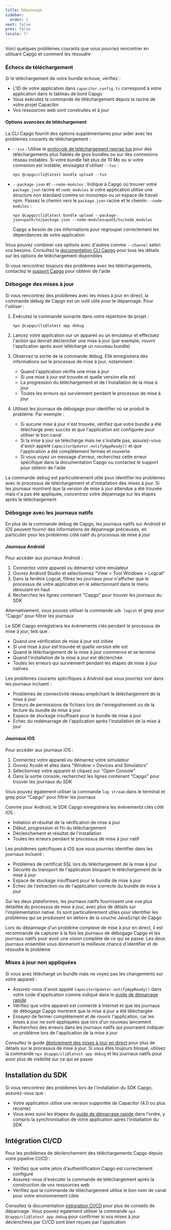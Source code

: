 ```yaml
---
title: Dépannage
sidebar:
  order: 5
next: false
prev: false
locale: fr
---
```


Voici quelques problèmes courants que vous pourriez rencontrer en utilisant Capgo et comment les résoudre

### Échecs de téléchargement

Si le téléchargement de votre bundle échoue, vérifiez :
- L'ID de votre application dans `capacitor.config.ts` correspond à votre application dans le tableau de bord Capgo
- Vous exécutez la commande de téléchargement depuis la racine de votre projet Capacitor
- Vos ressources web sont construites et à jour

#### Options avancées de téléchargement

La CLI Capgo fournit des options supplémentaires pour aider avec les problèmes courants de téléchargement :

- `--tus` : Utilise le [protocole de téléchargement reprise tus](https://tus.io/) pour des téléchargements plus fiables de gros bundles ou sur des connexions réseau instables. Si votre bundle fait plus de 10 Mo ou si votre connexion est instable, envisagez d'utiliser `--tus` :
  ```shell
  npx @capgo/cli@latest bundle upload --tus
  ```

- `--package-json` et `--node-modules` : Indique à Capgo où trouver votre `package.json` racine et `node_modules` si votre application utilise une structure non standard comme un monorepo ou un espace de travail npm. Passez le chemin vers le `package.json` racine et le chemin `--node-modules` :
  ```shell
  npx @capgo/cli@latest bundle upload --package-json=path/to/package.json --node-modules=path/to/node_modules
  ```
  Capgo a besoin de ces informations pour regrouper correctement les dépendances de votre application

Vous pouvez combiner ces options avec d'autres comme `--channel` selon vos besoins. Consultez la [documentation CLI Capgo](/docs/cli/overview/) pour tous les détails sur les options de téléchargement disponibles

Si vous rencontrez toujours des problèmes avec les téléchargements, contactez le [support Capgo](https://support.capgo.app) pour obtenir de l'aide

### Débogage des mises à jour

Si vous rencontrez des problèmes avec les mises à jour en direct, la commande debug de Capgo est un outil utile pour le dépannage. Pour l'utiliser :

1. Exécutez la commande suivante dans votre répertoire de projet :
   ```shell
   npx @capgo/cli@latest app debug
   ```

2. Lancez votre application sur un appareil ou un émulateur et effectuez l'action qui devrait déclencher une mise à jour (par exemple, rouvrir l'application après avoir téléchargé un nouveau bundle)

3. Observez la sortie de la commande debug. Elle enregistrera des informations sur le processus de mise à jour, notamment :
   - Quand l'application vérifie une mise à jour
   - Si une mise à jour est trouvée et quelle version elle est
   - La progression du téléchargement et de l'installation de la mise à jour
   - Toutes les erreurs qui surviennent pendant le processus de mise à jour

4. Utilisez les journaux de débogage pour identifier où se produit le problème. Par exemple :
   - Si aucune mise à jour n'est trouvée, vérifiez que votre bundle a été téléchargé avec succès et que l'application est configurée pour utiliser le bon canal
   - Si la mise à jour se télécharge mais ne s'installe pas, assurez-vous d'avoir appelé `CapacitorUpdater.notifyAppReady()` et que l'application a été complètement fermée et rouverte
   - Si vous voyez un message d'erreur, recherchez cette erreur spécifique dans la documentation Capgo ou contactez le support pour obtenir de l'aide

La commande debug est particulièrement utile pour identifier les problèmes avec le processus de téléchargement et d'installation des mises à jour. Si les journaux montrent que la version de mise à jour attendue a été trouvée mais n'a pas été appliquée, concentrez votre dépannage sur les étapes après le téléchargement

### Débogage avec les journaux natifs

En plus de la commande debug de Capgo, les journaux natifs sur Android et iOS peuvent fournir des informations de dépannage précieuses, en particulier pour les problèmes côté natif du processus de mise à jour

#### Journaux Android

Pour accéder aux journaux Android :

1. Connectez votre appareil ou démarrez votre émulateur
2. Ouvrez Android Studio et sélectionnez "View > Tool Windows > Logcat"
3. Dans la fenêtre Logcat, filtrez les journaux pour n'afficher que le processus de votre application en le sélectionnant dans le menu déroulant en haut
4. Recherchez les lignes contenant "Capgo" pour trouver les journaux du SDK

Alternativement, vous pouvez utiliser la commande `adb logcat` et grep pour "Capgo" pour filtrer les journaux

Le SDK Capgo enregistrera les événements clés pendant le processus de mise à jour, tels que :
- Quand une vérification de mise à jour est initiée
- Si une mise à jour est trouvée et quelle version elle est
- Quand le téléchargement de la mise à jour commence et se termine
- Quand l'installation de la mise à jour est déclenchée
- Toutes les erreurs qui surviennent pendant les étapes de mise à jour natives

Les problèmes courants spécifiques à Android que vous pourriez voir dans les journaux incluent :
- Problèmes de connectivité réseau empêchant le téléchargement de la mise à jour
- Erreurs de permissions de fichiers lors de l'enregistrement ou de la lecture du bundle de mise à jour
- Espace de stockage insuffisant pour le bundle de mise à jour
- Échec du redémarrage de l'application après l'installation de la mise à jour

#### Journaux iOS

Pour accéder aux journaux iOS :

1. Connectez votre appareil ou démarrez votre simulateur
2. Ouvrez Xcode et allez dans "Window > Devices and Simulators"
3. Sélectionnez votre appareil et cliquez sur "Open Console"
4. Dans la sortie console, recherchez les lignes contenant "Capgo" pour trouver les journaux du SDK

Vous pouvez également utiliser la commande `log stream` dans le terminal et grep pour "Capgo" pour filtrer les journaux

Comme pour Android, le SDK Capgo enregistrera les événements clés côté iOS :
- Initiation et résultat de la vérification de mise à jour
- Début, progression et fin du téléchargement
- Déclenchement et résultat de l'installation
- Toutes les erreurs pendant le processus de mise à jour natif

Les problèmes spécifiques à iOS que vous pourriez identifier dans les journaux incluent :
- Problèmes de certificat SSL lors du téléchargement de la mise à jour
- Sécurité du transport de l'application bloquant le téléchargement de la mise à jour
- Espace de stockage insuffisant pour le bundle de mise à jour
- Échec de l'extraction ou de l'application correcte du bundle de mise à jour

Sur les deux plateformes, les journaux natifs fournissent une vue plus détaillée du processus de mise à jour, avec plus de détails sur l'implémentation native. Ils sont particulièrement utiles pour identifier les problèmes qui se produisent en dehors de la couche JavaScript de Capgo

Lors du dépannage d'un problème complexe de mise à jour en direct, il est recommandé de capturer à la fois les journaux de débogage Capgo et les journaux natifs pour avoir une vision complète de ce qui se passe. Les deux journaux ensemble vous donneront la meilleure chance d'identifier et de résoudre le problème

### Mises à jour non appliquées

Si vous avez téléchargé un bundle mais ne voyez pas les changements sur votre appareil :
- Assurez-vous d'avoir appelé `CapacitorUpdater.notifyAppReady()` dans votre code d'application comme indiqué dans le [guide de démarrage rapide](/docs/getting-started/quickstart)
- Vérifiez que votre appareil est connecté à Internet et que les journaux de débogage Capgo montrent que la mise à jour a été téléchargée
- Essayez de fermer complètement et de rouvrir l'application, car les mises à jour ne sont appliquées que lors d'un nouveau lancement
- Recherchez des erreurs dans les journaux natifs qui pourraient indiquer un problème lors de l'application de la mise à jour

Consultez le guide [déploiement des mises à jour en direct](/docs/getting-started/deploy) pour plus de détails sur le processus de mise à jour. Si vous êtes toujours bloqué, utilisez la commande `npx @capgo/cli@latest app debug` et les journaux natifs pour avoir plus de visibilité sur ce qui se passe

## Installation du SDK

Si vous rencontrez des problèmes lors de l'installation du SDK Capgo, assurez-vous que :
- Votre application utilise une version supportée de Capacitor (4.0 ou plus récente)
- Vous avez suivi les étapes du [guide de démarrage rapide](/docs/getting-started/quickstart) dans l'ordre, y compris la synchronisation de votre application après l'installation du SDK

## Intégration CI/CD

Pour les problèmes de déclenchement des téléchargements Capgo depuis votre pipeline CI/CD :
- Vérifiez que votre jeton d'authentification Capgo est correctement configuré
- Assurez-vous d'exécuter la commande de téléchargement après la construction de vos ressources web
- Vérifiez que la commande de téléchargement utilise le bon nom de canal pour votre environnement cible

Consultez la documentation [intégration CI/CD](/docs/getting-started/cicd-integration) pour plus de conseils de dépannage. Vous pouvez également utiliser la commande `npx @capgo/cli@latest app debug` pour confirmer si vos mises à jour déclenchées par CI/CD sont bien reçues par l'application
